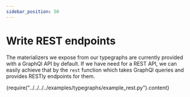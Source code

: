 ```yaml
---
sidebar_position: 50
---
```



# Write REST endpoints

The materializers we expose from our typegraphs are currently provided with a GraphQl API by default.
If we have need for a REST API, we can easily achieve that by the `rest` function which takes GraphQl queries and provides RESTly endpoints for them. 

<CodeBlock language="python">{require("../../../../examples/typegraphs/example_rest.py").content}</CodeBlock>
